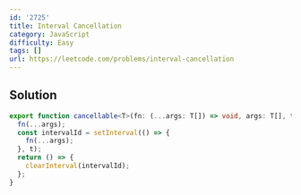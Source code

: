 ```yaml
---
id: '2725'
title: Interval Cancellation
category: JavaScript
difficulty: Easy
tags: []
url: https://leetcode.com/problems/interval-cancellation
---
```


## Solution

```typescript filename="solution.ts" copy
export function cancellable<T>(fn: (...args: T[]) => void, args: T[], t: number): () => void {
  fn(...args);
  const intervalId = setInterval(() => {
    fn(...args);
  }, t);
  return () => {
    clearInterval(intervalId);
  };
}
```

